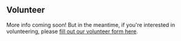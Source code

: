
<Card>

## Volunteer

More info coming soon! But in the meantime, if you're interested in volunteering, please <a href="https://magnoliajs.typeform.com/to/FVzfUt" target="_blank" rel="noopener noreferrer">fill out our volunteer form here</a>.

</Card>
